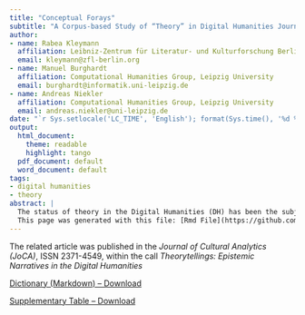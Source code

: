 ```yaml
---
title: "Conceptual Forays"
subtitle: "A Corpus-based Study of “Theory” in Digital Humanities Journals"
author:
- name: Rabea Kleymann
  affiliation: Leibniz-Zentrum für Literatur- und Kulturforschung Berlin
  email: kleymann@zfl-berlin.org
- name: Manuel Burghardt
  affiliation: Computational Humanities Group, Leipzig University
  email: burghardt@informatik.uni-leipzig.de
- name: Andreas Niekler
  affiliation: Computational Humanities Group, Leipzig University
  email: andreas.niekler@uni-leipzig.de
date: "`r Sys.setlocale('LC_TIME', 'English'); format(Sys.time(), '%d %B %Y')`"
output:
  html_document:
    theme: readable
    highlight: tango
  pdf_document: default
  word_document: default
tags:
- digital humanities
- theory
abstract: |
  The status of theory in the Digital Humanities (DH) has been the subject of much debate. As a result, we find different theory narratives competing and entangled with each other. If at all, these narratives can only be grasped and examined from a somewhat detached perspective. Here, we attempt to investigate these elusive narratives by means of a conceptual history approach. In doing so, we define different theory dimensions, ranging from specific cultural and literary theory frameworks to more generic uses of the concept of theory. We examine the use and semantic changes of these theory notions in a large corpus of DH journals. Using a mixture of heuristic methods and approaches from the field of distributional semantics, we aim to create tellable conceptual stories of DH theory. If you want to use the data feel free to [contact us](https://github.com/theory-in-dh/conceptual_forays#contributors)!
  This page was generated with this file: [Rmd File](https://github.com/eisioriginal/conceptual_forays/blob/main/JoCA2022/conceptual_forays_supplementary.Rmd)
---
```


The related article was published in the *Journal of Cultural Analytics (JoCA)*, ISSN 2371-4549, within the call *Theorytellings: Epistemic Narratives in the Digital Humanities*

[Dictionary (Markdown) -- Download](https://theory-in-dh.github.io/conceptual_forays/data/theory_dictionary.md "download")

[Supplementary Table -- Download](./table_supplementary.ods "download")


